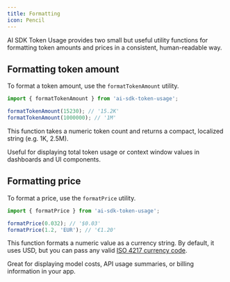 ```yaml
---
title: Formatting
icon: Pencil
---
```


AI SDK Token Usage provides two small but useful utility functions for formatting token amounts and prices in a consistent, human-readable way.

## Formatting token amount

To format a token amount, use the `formatTokenAmount` utility.

```ts
import { formatTokenAmount } from 'ai-sdk-token-usage';

formatTokenAmount(15230); // '15.2K'
formatTokenAmount(1000000); // '1M'
```

This function takes a numeric token count and returns a compact, localized string (e.g. 1K, 2.5M).

<Callout>Useful for displaying total token usage or context window values in dashboards and UI components.</Callout>

## Formatting price

To format a price, use the `formatPrice` utility.

```ts
import { formatPrice } from 'ai-sdk-token-usage';

formatPrice(0.032); // '$0.03'
formatPrice(1.2, 'EUR'); // '€1.20'
```

This function formats a numeric value as a currency string.
By default, it uses USD, but you can pass any valid [ISO 4217 currency code](https://en.wikipedia.org/wiki/ISO_4217#Active_codes_(list_one)).

<Callout>Great for displaying model costs, API usage summaries, or billing information in your app.</Callout>
